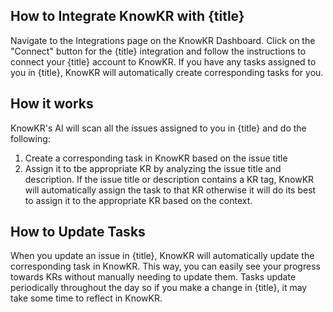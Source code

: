 ## How to Integrate KnowKR with {title}

<Steps>
    <Step title="Navigate to the Integrations Page">
        Navigate to the Integrations page on the KnowKR Dashboard.
    </Step>
    <Step title="Get Connected">
        Click on the "Connect" button for the {title} integration and follow the instructions to connect your {title} account to KnowKR.
    </Step>
    <Step title="That's It">
        If you have any tasks assigned to you in {title}, KnowKR will automatically create corresponding tasks for you.
    </Step>
</Steps>

## How it works

KnowKR's AI will scan all the issues assigned to you in {title} and do the following:

1. Create a corresponding task in KnowKR based on the issue title
2. Assign it to tbe appropriate KR by analyzing the issue title and description. If the issue title or description contains a KR tag, KnowKR will automatically assign the task to that KR otherwise it will do its best to assign it to the appropriate KR based on the context.

## How to Update Tasks

When you update an issue in {title}, KnowKR will automatically update the corresponding task in KnowKR. This way, you can easily see your progress towards KRs without manually needing to update them.
Tasks update periodically throughout the day so if you make a change in {title}, it may take some time to reflect in KnowKR.
